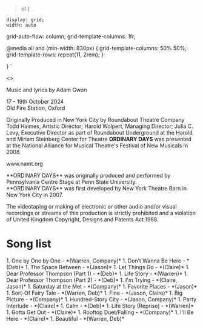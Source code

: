 
  > ol {
    
    display: grid;
    width: auto

  grid-auto-flow: column;
  grid-template-columns: 1fr;


  @media all and (min-width: 830px) { 
    grid-template-columns: 50% 50%;
    grid-template-rows: repeat(11, 2rem);
  }


    
  }
`

<>
<div style={{marginBottom: "2rem"}}>
<p style={{textAlign: "center"}}>
  Music and lyrics by Adam Gwon

  17 - 19th October 2024
  <br/>Old Fire Station, Oxford

  Originally Produced in New York City by Roundabout Theatre Company
  Todd Haimes, Artistic Director; Harold Wolpert, Managing Director; Julia C. Levy, Executive Director
  as part of Roundabout Underground
  at the Harold and Miriam Steinberg Center for Theatre
  **ORDINARY DAYS** was presented at the
  National Alliance for Musical Theatre's Festival of New Musicals in 2008.
  
  <p><a>www.namt.org</a></p>


  <p>
    **ORDINARY DAYS** was originally produced and performed by
    Pennsylvania Centre Stage at Penn State University.<br/>
    **ORDINARY DAYS** was first developed by
    New York Theatre Barn in New York City in 2007.
  </p>

The videotaping or making of electronic or other audio and/or visual recordings or streams of this production is
strictly prohibited and a violation of United Kingdom Copyright, Designs and Patents Act 1988.
</p>
</div>
<FlyerCard quoteIdx={2} />
<SongList>
<h1>Song list</h1>
 1. One by One by One - *(Warren, Company)*
 1. Don’t Wanna Be Here - *(Deb)*
 1. The Space Between - *(Jason)*
 1. Let Things Go - *(Claire)*
 1. Dear Professor Thompson (Part 1) - *(Deb)*
 1. Life Story - *(Warren)*
 1. Dear Professor Thompson (Part 2) - *(Deb)*
 1. I'm Trying - *(Claire, Jason)*
 1. Saturday at the Met - *(Company)*
 1. Favorite Places - *(Jason)*
 1. Sort-Of Fairy Tale - *(Warren, Deb)*
 1. Fine - *(Jason, Claire)*
 1. Big Picture - *(Company)*
 1. Hundred-Story City - *(Jason, Company)*
 1. Party Interlude - *(Claire)*
 1. Calm - *(Deb)*
 1. Life Story (Reprise) - *(Warren)*
 1. Gotta Get Out - *(Claire)*
 1. Rooftop Duet/Falling - *(Company)*
 1. I'll Be Here - *(Claire)*
 1. Beautiful - *(Warren, Deb)*
</SongList>
</>